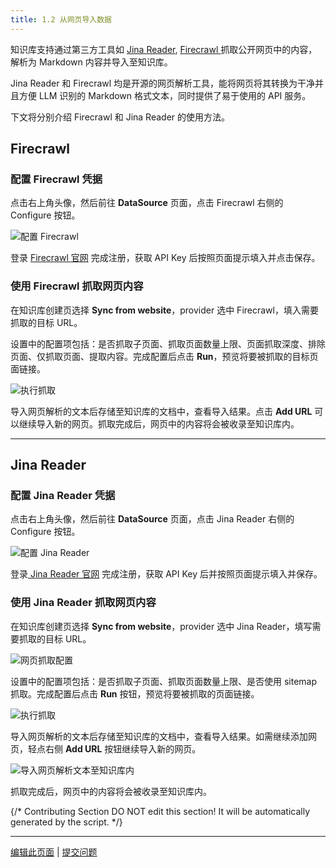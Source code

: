 ```yaml
---
title: 1.2 从网页导入数据
---
```


知识库支持通过第三方工具如 [Jina Reader](https://jina.ai/reader), [Firecrawl ](https://www.firecrawl.dev/)抓取公开网页中的内容，解析为 Markdown 内容并导入至知识库。

<Info>
Jina Reader 和 Firecrawl 均是开源的网页解析工具，能将网页将其转换为干净并且方便 LLM 识别的 Markdown 格式文本，同时提供了易于使用的 API 服务。
</Info>

下文将分别介绍 Firecrawl 和 Jina Reader 的使用方法。

## Firecrawl

### 配置 Firecrawl 凭据

点击右上角头像，然后前往 **DataSource** 页面，点击 Firecrawl 右侧的 Configure 按钮。

![配置 Firecrawl](https://assets-docs.dify.ai/2024/12/d468cf996f591b4b2bd0ffb5de62bad4.png)

登录 [Firecrawl 官网](https://www.firecrawl.dev/) 完成注册，获取 API Key 后按照页面提示填入并点击保存。

### 使用 Firecrawl 抓取网页内容

在知识库创建页选择 **Sync from website**，provider 选中 Firecrawl，填入需要抓取的目标 URL。

设置中的配置项包括：是否抓取子页面、抓取页面数量上限、页面抓取深度、排除页面、仅抓取页面、提取内容。完成配置后点击 **Run**，预览将要被抓取的目标页面链接。

![执行抓取](https://assets-docs.dify.ai/2024/12/3e63b4ced9770e21d5132c3aa8e5d2de.png)

导入网页解析的文本后存储至知识库的文档中，查看导入结果。点击 **Add URL** 可以继续导入新的网页。抓取完成后，网页中的内容将会被收录至知识库内。

---

## Jina Reader

### 配置 Jina Reader 凭据

点击右上角头像，然后前往 **DataSource** 页面，点击 Jina Reader 右侧的 Configure 按钮。

![配置 Jina Reader](https://assets-docs.dify.ai/2024/12/28b37f9b36fe808b2d3302c48fce5ea3.png)

登录[ Jina Reader 官网](https://jina.ai/reader) 完成注册，获取 API Key 后并按照页面提示填入并保存。

### 使用 Jina Reader 抓取网页内容

在知识库创建页选择 **Sync from website**，provider 选中 Jina Reader，填写需要抓取的目标 URL。

![网页抓取配置](https://assets-docs.dify.ai/2024/12/f9170b2a2ab1be94bc85ff3ed3c3e723.png)

设置中的配置项包括：是否抓取子页面、抓取页面数量上限、是否使用 sitemap 抓取。完成配置后点击 **Run** 按钮，预览将要被抓取的页面链接。

![执行抓取](https://assets-docs.dify.ai/2024/12/a875f21a751551c03109c76308c577ee.png)

导入网页解析的文本后存储至知识库的文档中，查看导入结果。如需继续添加网页，轻点右侧 **Add URL** 按钮继续导入新的网页。

![导入网页解析文本至知识库内](https://assets-docs.dify.ai/2024/12/03494dc3c882ac1c74b464ea931e2533.png)

抓取完成后，网页中的内容将会被收录至知识库内。

{/*
Contributing Section
DO NOT edit this section!
It will be automatically generated by the script.
*/}

---

[编辑此页面](https://github.com/langgenius/dify-docs/edit/main/zh-hans/documentation/pages/knowledge/create-knowledge/import-text-data/sync-from-website.mdx) | [提交问题](https://github.com/langgenius/dify-docs/issues/new?template=docs.yml)

